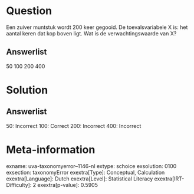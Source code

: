Question
========

Een zuiver muntstuk wordt 200 keer gegooid. De toevalsvariabele X is:
het aantal keren dat kop boven ligt. Wat is de verwachtingswaarde van X?

Answerlist
----------

50
100
200
400

Solution
========

Answerlist
----------

50: Incorrect
100: Correct
200: Incorrect
400: Incorrect

Meta-information
================
exname: uva-taxonomyerror--1146-nl
extype: schoice
exsolution: 0100
exsection: taxonomyError 
exextra[Type]: Conceptual, Calculation
exextra[Language]: Dutch
exextra[Level]: Statistical Literacy
exextra[IRT-Difficulty]: 2
exextra[p-value]: 0.5905
